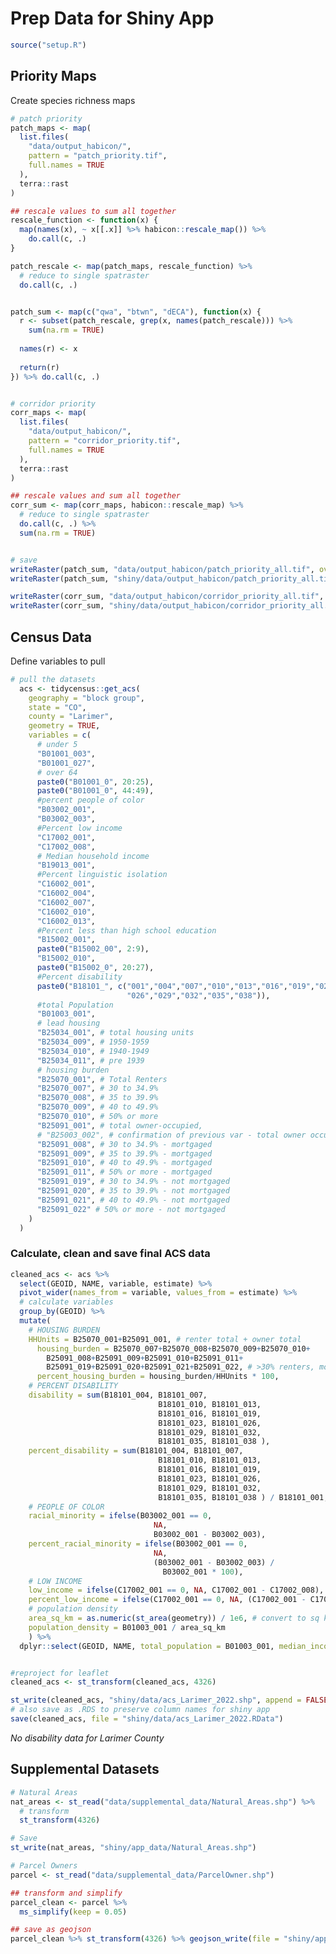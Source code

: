 # Prep Data for Shiny App

```r
source("setup.R")
```

## Priority Maps

Create species richness maps

```r
# patch priority
patch_maps <- map(
  list.files(
    "data/output_habicon/",
    pattern = "patch_priority.tif",
    full.names = TRUE
  ),
  terra::rast
)

## rescale values to sum all together
rescale_function <- function(x) {
  map(names(x), ~ x[[.x]] %>% habicon::rescale_map()) %>% 
    do.call(c, .)
}

patch_rescale <- map(patch_maps, rescale_function) %>%
  # reduce to single spatraster
  do.call(c, .)


patch_sum <- map(c("qwa", "btwn", "dECA"), function(x) {
  r <- subset(patch_rescale, grep(x, names(patch_rescale))) %>%
    sum(na.rm = TRUE)
  
  names(r) <- x
  
  return(r)
}) %>% do.call(c, .)


# corridor priority
corr_maps <- map(
  list.files(
    "data/output_habicon/",
    pattern = "corridor_priority.tif",
    full.names = TRUE
  ),
  terra::rast
)

## rescale values and sum all together
corr_sum <- map(corr_maps, habicon::rescale_map) %>%
  # reduce to single spatraster
  do.call(c, .) %>% 
  sum(na.rm = TRUE)


# save
writeRaster(patch_sum, "data/output_habicon/patch_priority_all.tif", overwrite = TRUE)
writeRaster(patch_sum, "shiny/data/output_habicon/patch_priority_all.tif", overwrite = TRUE)

writeRaster(corr_sum, "data/output_habicon/corridor_priority_all.tif", overwrite = TRUE)
writeRaster(corr_sum, "shiny/data/output_habicon/corridor_priority_all.tif", overwrite = TRUE)
```

## Census Data

Define variables to pull

```r
# pull the datasets 
  acs <- tidycensus::get_acs(
    geography = "block group",
    state = "CO",
    county = "Larimer",
    geometry = TRUE,
    variables = c(
      # under 5
      "B01001_003",
      "B01001_027",
      # over 64
      paste0("B01001_0", 20:25),
      paste0("B01001_0", 44:49),
      #percent people of color
      "B03002_001",
      "B03002_003",
      #Percent low income
      "C17002_001",
      "C17002_008",
      # Median household income
      "B19013_001",
      #Percent linguistic isolation
      "C16002_001",
      "C16002_004",
      "C16002_007",
      "C16002_010",
      "C16002_013",
      #Percent less than high school education
      "B15002_001",
      paste0("B15002_00", 2:9),
      "B15002_010",
      paste0("B15002_0", 20:27),
      #Percent disability
      paste0("B18101_", c("001","004","007","010","013","016","019","023",
                          "026","029","032","035","038")),
      #total Population
      "B01003_001",
      # lead housing 
      "B25034_001", # total housing units 
      "B25034_009", # 1950-1959
      "B25034_010", # 1940-1949
      "B25034_011", # pre 1939
      # housing burden
      "B25070_001", # Total Renters
      "B25070_007", # 30 to 34.9%
      "B25070_008", # 35 to 39.9%
      "B25070_009", # 40 to 49.9%
      "B25070_010", # 50% or more
      "B25091_001", # total owner-occupied,
      # "B25003_002", # confirmation of previous var - total owner occupied,
      "B25091_008", # 30 to 34.9% - mortgaged
      "B25091_009", # 35 to 39.9% - mortgaged
      "B25091_010", # 40 to 49.9% - mortgaged
      "B25091_011", # 50% or more - mortgaged
      "B25091_019", # 30 to 34.9% - not mortgaged
      "B25091_020", # 35 to 39.9% - not mortgaged
      "B25091_021", # 40 to 49.9% - not mortgaged
      "B25091_022" # 50% or more - not mortgaged
    )
  ) 
```

### Calculate, clean and save final ACS data

```r
cleaned_acs <- acs %>% 
  select(GEOID, NAME, variable, estimate) %>%
  pivot_wider(names_from = variable, values_from = estimate) %>% 
  # calculate variables
  group_by(GEOID) %>% 
  mutate(
    # HOUSING BURDEN
    HHUnits = B25070_001+B25091_001, # renter total + owner total
      housing_burden = B25070_007+B25070_008+B25070_009+B25070_010+
        B25091_008+B25091_009+B25091_010+B25091_011+
        B25091_019+B25091_020+B25091_021+B25091_022, # >30% renters, mortgaged, nonmortgaged
      percent_housing_burden = housing_burden/HHUnits * 100,
    # PERCENT DISABILITY
    disability = sum(B18101_004, B18101_007,
                                 B18101_010, B18101_013,
                                 B18101_016, B18101_019,
                                 B18101_023, B18101_026,
                                 B18101_029, B18101_032,
                                 B18101_035, B18101_038 ),
    percent_disability = sum(B18101_004, B18101_007,
                                 B18101_010, B18101_013,
                                 B18101_016, B18101_019,
                                 B18101_023, B18101_026,
                                 B18101_029, B18101_032,
                                 B18101_035, B18101_038 ) / B18101_001,
    # PEOPLE OF COLOR
    racial_minority = ifelse(B03002_001 == 0,
                                NA,
                                B03002_001 - B03002_003),
    percent_racial_minority = ifelse(B03002_001 == 0,
                                NA,
                                (B03002_001 - B03002_003) /
                                  B03002_001 * 100),
    # LOW INCOME
    low_income = ifelse(C17002_001 == 0, NA, C17002_001 - C17002_008),
    percent_low_income = ifelse(C17002_001 == 0, NA, (C17002_001 - C17002_008) / C17002_001 * 100),
    # population density
    area_sq_km = as.numeric(st_area(geometry)) / 1e6, # convert to sq km
    population_density = B01003_001 / area_sq_km
    ) %>% 
  dplyr::select(GEOID, NAME, total_population = B01003_001, median_income = B19013_001, housing_burden:population_density) 


#reproject for leaflet
cleaned_acs <- st_transform(cleaned_acs, 4326)

st_write(cleaned_acs, "shiny/data/acs_Larimer_2022.shp", append = FALSE)
# also save as .RDS to preserve column names for shiny app
save(cleaned_acs, file = "shiny/data/acs_Larimer_2022.RData") 
```

*No disability data for Larimer County*

## Supplemental Datasets
```r
# Natural Areas
nat_areas <- st_read("data/supplemental_data/Natural_Areas.shp") %>% 
  # transform
  st_transform(4326)

# Save
st_write(nat_areas, "shiny/app_data/Natural_Areas.shp")

# Parcel Owners
parcel <- st_read("data/supplemental_data/ParcelOwner.shp")

## transform and simplify
parcel_clean <- parcel %>% 
  ms_simplify(keep = 0.05)

## save as geojson
parcel_clean %>% st_transform(4326) %>% geojson_write(file = "shiny/app_data/parcel.geojson")
```

